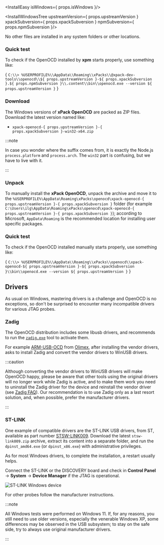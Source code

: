 

<InstallEasy isWindows={ props.isWindows }/>

<InstallWindowsTree upstreamVersion={ props.upstreamVersion } xpackSubversion={ props.xpackSubversion } npmSubversion={ props.npmSubversion }/>

No other files are installed in any system folders or other locations.

<UninstallEasy/>

### Quick test

To check if the OpenOCD installed by **xpm** starts properly, use something like:

<CodeBlock language="console"> {
`C:\\> %USERPROFILE%\\AppData\\Roaming\\xPacks\\@xpack-dev-tools\\openocd\\${ props.upstreamVersion }-${ props.xpackSubversion }.${ props.npmSubversion }\\.content\\bin\\openocd.exe --version
${ props.upstreamVersion }`
}</CodeBlock>

<InstallManual/>

### Download

The Windows versions of **xPack OpenOCD**
are packed as ZIP files.
Download the latest version named like:

* <code>xpack-openocd-{ props.upstreamVersion }-{ props.xpackSubversion }-win32-x64.zip</code>

:::note

In case you wonder where the suffix comes
from, it is exactly the Node.js `process.platform` and `process.arch`.
The `win32` part is confusing, but we have to live with it.

:::

### Unpack

To manually install the <b>xPack OpenOCD</b>,
unpack the archive and move it to the
<code>%USERPROFILE%\\AppData\\Roaming\\xPacks\\openocd\\xpack-openocd-{ props.upstreamVersion }-{ props.xpackSubversion }</code> folder
(for example <code>C:\\Users\\ilg\\AppData\\Roaming\\xPacks\\openocd\\xpack-openocd-{ props.upstreamVersion }-{ props.xpackSubversion }</code>);
according to Microsoft, <code>AppData\\Roaming</code> is the recommended location for
installing user specific packages.

<InstallManualInfo/>

### Quick test

To check if the OpenOCD installed manually starts properly, use something like:

<CodeBlock language="console"> {
`C:\\> %USERPROFILE%\\AppData\\Roaming\\xPacks\\openocd\\xpack-openocd-${ props.upstreamVersion }-${ props.xpackSubversion }\\bin\\openocd.exe --version
${ props.upstreamVersion }`
}</CodeBlock>


## Drivers

As usual on Windows, mastering drivers is a challenge and OpenOCD is no
exceptions, so don't be surprised to encounter many incompatible drivers
for various JTAG probes.

### Zadig

The OpenOCD distribution includes some libusb
drivers, and recommends to run the [`zadig.exe`](https://zadig.akeo.ie) tool to activate them.

For example
[ARM-USB-OCD](https://www.olimex.com/Products/ARM/JTAG/) from
[Olimex](https://www.olimex.com/), after installing the vendor drivers,
asks to install Zadig and convert the vendor drivers to WinUSB drivers.

:::caution

Although converting the vendor drivers
to WinUSB drivers will make OpenOCD happy, please be aware that other
tools using the original drivers will no longer work while Zadig is
active, and to make them work you need to uninstall the Zadig driver
for the device and reinstall the vendor driver (see
[Zadig FAQ](https://github.com/pbatard/libwdi/wiki/FAQ#Help_Zadig_replaced_the_driver_for_the_wrong_device_How_do_I_restore_it)).
Our
recommendation is to use Zadig only as a last resort solution, and, when
possible, prefer the manufacturer drivers.

:::

### ST-LINK

One example of compatible drivers are the ST-LINK USB drivers, from ST,
available as part number
[STSW-LINK009](https://www.st.com/web/en/catalog/tools/FM147/SC1887/PF260219).
Download the latest `stsw-link009.zip` archive, extract its content into a separate
folder, and run the `dpinst_amd64.exe` (or `dpinst_x86.exe`) with
administrative privileges.

As for most Windows drivers, to complete the installation, a restart
usually helps.

Connect the ST-LINK or the DISCOVERY board and check in **Control Panel** 
→ **System** → **Device Manager** if the JTAG is operational.

![ST-LINK Windows device](/img/windows-devices-stlink.png)

For other probes follow the manufacturer instructions.

:::note

All Windows tests were performed on Windows 11.
If, for any
reasons, you still need to use older versions, especially the venerable Windows XP,
some differences may be observed in the USB subsystem; to stay on the
safe side, try to always use original manufacturer drivers.

:::

